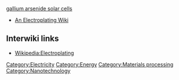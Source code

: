 {{stub}}
[[gallium arsenide solar cells]]

*[http://electroplating.wikispaces.com/ An Electroplating Wiki]

== Interwiki links ==

* [[Wikipedia:Electroplating]]

[[Category:Electricity]]
[[Category:Energy]]
[[Category:Materials processing]]
[[Category:Nanotechnology]]